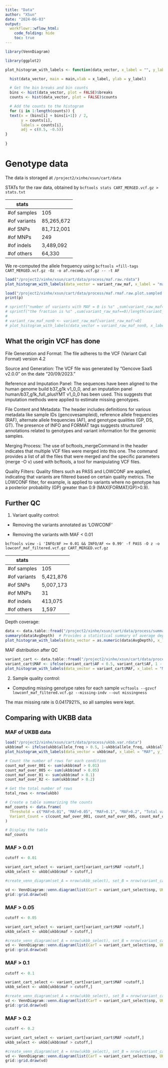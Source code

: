 ```yaml
---
title: "Data"
author: "XSun"
date: "2024-06-03"
output:
  workflowr::wflow_html:
    code_folding: hide
    toc: true
---
```



```r
library(VennDiagram)

library(ggplot2)

plot_histogram_with_labels <- function(data_vector, x_label = "", y_label = "Count", main="") {

  hist(data_vector, main = main,xlab = x_label, ylab = y_label)

  # Get the bin breaks and bin counts
  bins <- hist(data_vector, plot = FALSE)$breaks
  counts <- hist(data_vector, plot = FALSE)$counts

  # Add the counts to the histogram
  for (i in 1:length(counts)) {
  text(x = (bins[i] + bins[i+1]) / 2, 
       y = counts[i], 
       labels = counts[i], 
       adj = c(0.5, -0.5))
}
  
}

```

# Genotype data

The data is storaged at `/project2/xinhe/xsun/cart/data`

STATs for the raw data, obtained by `bcftools stats CART_MERGED.vcf.gz > stats.txt`

| stats        |            |
|--------------|------------|
| #of samples  | 105        |
| #of variants | 85,265,672 |
| #of SNPs     | 81,712,001 |
| #of MNPs     | 249        |
| #of indels   | 3,489,092  |
| #of others   | 64,330     |


We re-computed the allele frequency using `bcftools +fill-tags CART_MERGED.vcf.gz -Oz -o af.recomp.vcf.gz -- -t AF`


```r
load("/project2/xinhe/xsun/cart/data/process/maf.raw.rdata")
plot_histogram_with_labels(data_vector = variant_raw_maf, x_label = "maf", y_label = "Count", main= "Distribution of MAF from raw data")

load("/project2/xinhe/xsun/cart/data/process/maf.rmaf.raw.plot.sampled.rdata")
print(p)

# sprintf("number of variants with MAF = 0 is %s" ,sum(variant_raw_maf==0))
# sprintf("the fraction is %s" ,sum(variant_raw_maf==0)/length(variant_raw_maf))
# 
# variant_raw_maf_non0 <- variant_raw_maf[variant_raw_maf!=0]
# plot_histogram_with_labels(data_vector = variant_raw_maf_non0, x_label = "maf", y_label = "Count", main= "maf dist for the variants with non-0 values")
```


## What the origin VCF has done

File Generation and Format: The file adheres to the VCF (Variant Call Format) version 4.2

Source and Generation: The VCF file was generated by "Gencove SaaS v2.0.0" on the date "20/09/2023."

Reference and Imputation Panel: The sequences have been aligned to the human genome build b37_g1k v1_0_0, and an imputation panel human/b37_g1k_full_plusYMT v1_0_0 has been used. This suggests that imputation methods were applied to estimate missing genotypes.

File Content and Metadata: The header includes definitions for various metadata like sample IDs (gencovesampleid), reference allele frequencies (RAF), alternate allele frequencies (AF), and genotype qualities (GP, DS, GT). The presence of INFO and FORMAT tags suggests structured annotations related to genotypes and variant information for the genomic samples.

Merging Process: The use of bcftools_mergeCommand in the header indicates that multiple VCF files were merged into this one. The command provides a list of all the files that were merged and the specific parameters (merge -O v) used with bcftools, a tool for manipulating VCF files.

Quality Filters: Quality filters such as PASS and LOWCONF are applied, indicating that variants are filtered based on certain quality metrics. The LOWCONF filter, for example, is applied to variants where no genotype has a posterior probability (GP) greater than 0.9 (MAX(FORMAT/GP)>0.9). 

## Further QC 

1. Variant quality control:

- Removing the variants annotated as 'LOWCONF' 

- Removing the variants with MAF < 0.01

`bcftools view -i 'INFO/AF >= 0.01 && INFO/AF <= 0.99' -f PASS -O z -o lowconf_maf_filtered.vcf.gz CART_MERGED.vcf.gz`


| stats        |            |
|--------------|------------|
| #of samples  | 105        |
| #of variants | 5,421,876  |
| #of SNPs     | 5,007,173  |
| #of MNPs     | 31         |
| #of indels   | 413,075    |
| #of others   | 1,597      |

Depth coverage: 

```r
data <- data.table::fread("/project2/xinhe/xsun/cart/data/process/summary_depths.txt", header = FALSE, col.names = c("Chrom", "Pos", "Ref", "Alt", "MinDepth", "MaxDepth", "AvgDepth", "Count"))
summary(data$AvgDepth)  # Provides a statistical summary of average depths
plot_histogram_with_labels(data_vector = as.numeric(data$AvgDepth), x_label = "Average Depth", y_label = "Count", main= "Distribution of Average Depth")
```

MAF distribution after QC

```r
variant_cart <- data.table::fread("/project2/xinhe/xsun/cart/data/process/variants_af_raf_filtered.txt", header = FALSE, col.names = c("snp","AF","RAF"))
variant_cart$MAF <- ifelse(variant_cart$AF < 0.5, variant_cart$AF, 1 - variant_cart$AF)
plot_histogram_with_labels(data_vector = variant_cart$MAF, x_label = "MAF", y_label = "Count")
```

2. Sample quality control:

- Computing missing genotype rates for each sample `vcftools --gzvcf lowconf_maf_filtered.vcf.gz --missing-indv --out missingness`

The max missing rate is 0.0417921%, so all samples were kept.

## Comparing with UKBB data

### MAF of UKBB data

```r
load("/project2/xinhe/xsun/cart/data/process/ukbb.var.rdata")
ukbb$maf <- ifelse(ukbb$allele_freq > 0.5, 1-ukbb$allele_freq, ukbb$allele_freq)
plot_histogram_with_labels(data_vector = ukbb$maf, x_label = "MAF", y_label = "Count", main = "UKBB MAF")

# Count the number of rows for each condition
count_maf_over_001 <- sum(ukbb$maf > 0.01)
count_maf_over_005 <- sum(ukbb$maf > 0.05)
count_maf_over_01 <- sum(ukbb$maf > 0.1)
count_maf_over_02 <- sum(ukbb$maf > 0.2)

# Get the total number of rows
total_rows <- nrow(ukbb)

# Create a table summarizing the counts
maf_counts <- data.frame(
  Threshold = c("MAF>0.01", "MAF>0.05", "MAF>0.1", "MAF>0.2", "Total variants"),
  Variant_Count = c(count_maf_over_001, count_maf_over_005, count_maf_over_01, count_maf_over_02, total_rows)
)

# Display the table
maf_counts
```


### MAF > 0.01

```r

cutoff <- 0.01

variant_cart_select <- variant_cart[variant_cart$MAF >cutoff,]
ukbb_select <- ukbb[ukbb$maf > cutoff,]

#create_venn_diagram(set_A = nrow(ukbb_select), set_B = nrow(variant_cart_select), overlap_AB = sum(ukbb_select$id %in% variant_cart_select$snp), category_A = "UKBB", category_B = "CarT data")

vd <- VennDiagram::venn.diagram(list(CarT = variant_cart_select$snp, UKBB = ukbb_select$id), filename = NULL)
grid::grid.draw(vd)

```

### MAF > 0.05

```r

cutoff <- 0.05

variant_cart_select <- variant_cart[variant_cart$MAF >cutoff,]
ukbb_select <- ukbb[ukbb$maf > cutoff,]

#create_venn_diagram(set_A = nrow(ukbb_select), set_B = nrow(variant_cart_select), overlap_AB = sum(ukbb_select$id %in% variant_cart_select$snp), category_A = "UKBB", category_B = "CarT data")
vd <- VennDiagram::venn.diagram(list(CarT = variant_cart_select$snp, UKBB = ukbb_select$id), filename = NULL)
grid::grid.draw(vd)

```

### MAF > 0.1

```r

cutoff <- 0.1

variant_cart_select <- variant_cart[variant_cart$MAF >cutoff,]
ukbb_select <- ukbb[ukbb$maf > cutoff,]

#create_venn_diagram(set_A = nrow(ukbb_select), set_B = nrow(variant_cart_select), overlap_AB = sum(ukbb_select$id %in% variant_cart_select$snp), category_A = "UKBB", category_B = "CarT data")
vd <- VennDiagram::venn.diagram(list(CarT = variant_cart_select$snp, UKBB = ukbb_select$id), filename = NULL)
grid::grid.draw(vd)
```

### MAF > 0.2

```r

cutoff <- 0.2

variant_cart_select <- variant_cart[variant_cart$MAF >cutoff,]
ukbb_select <- ukbb[ukbb$maf > cutoff,]

#create_venn_diagram(set_A = nrow(ukbb_select), set_B = nrow(variant_cart_select), overlap_AB = sum(ukbb_select$id %in% variant_cart_select$snp), category_A = "UKBB", category_B = "CarT data")
vd <- VennDiagram::venn.diagram(list(CarT = variant_cart_select$snp, UKBB = ukbb_select$id), filename = NULL)
grid::grid.draw(vd)
```
